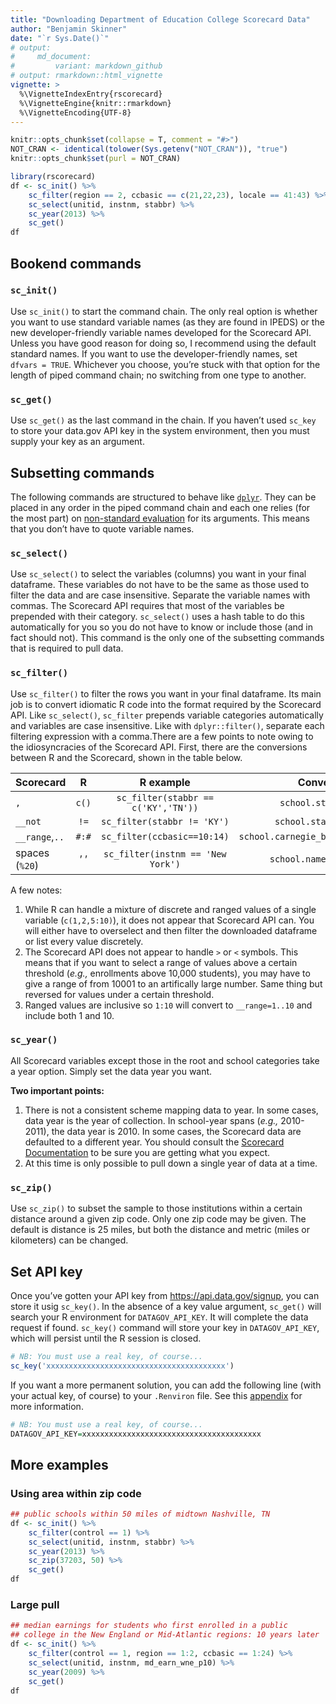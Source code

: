 ```yaml
---
title: "Downloading Department of Education College Scorecard Data"
author: "Benjamin Skinner"
date: "`r Sys.Date()`"
# output: 
#     md_document:
#         variant: markdown_github
# output: rmarkdown::html_vignette
vignette: >
  %\VignetteIndexEntry{rscorecard}
  %\VignetteEngine{knitr::rmarkdown}
  %\VignetteEncoding{UTF-8}
---
```


```r
knitr::opts_chunk$set(collapse = T, comment = "#>")
NOT_CRAN <- identical(tolower(Sys.getenv("NOT_CRAN")), "true")
knitr::opts_chunk$set(purl = NOT_CRAN)
```

```r
library(rscorecard)
df <- sc_init() %>% 
    sc_filter(region == 2, ccbasic == c(21,22,23), locale == 41:43) %>% 
    sc_select(unitid, instnm, stabbr) %>% 
    sc_year(2013) %>% 
    sc_get()
df
```


## Bookend commands

### `sc_init()`

Use `sc_init()` to start the command chain. The only real option is whether you want to use standard variable names (as they are found in IPEDS) or the new developer-friendly variable names developed for the Scorecard API. Unless you have good reason for doing so, I recommend using the default standard names. If you want to use the developer-friendly names, set `dfvars = TRUE`. Whichever you choose, you're stuck with that option for the length of piped command chain;
no switching from one type to another.

### `sc_get()`

Use `sc_get()` as the last command in the chain. If you haven't used `sc_key` to store your data.gov API key in the system environment, then you must supply your key as an argument.

## Subsetting commands

The following commands are structured to behave like [`dplyr`](https://CRAN.R-project.org/package=dplyr). They
can be placed in any order in the piped command chain and each one relies (for the most part) on [non-standard evaluation](https://CRAN.R-project.org/package=dplyr/vignettes/nse.html) for its arguments. This means that you don't have to quote variable names.

### `sc_select()`

Use `sc_select()` to select the variables (columns) you want in your final dataframe. These variables do not have to be the same as those used to filter the data and are case insensitive. Separate the variable names with commas. The Scorecard API requires that most of the variables be prepended with their category. `sc_select()` uses a hash table to do this automatically for you so you do not have to know or include those (and in fact should not). This command is the only one of the subsetting commands that is required to pull data. 

### `sc_filter()`

Use `sc_filter()` to filter the rows you want in your final dataframe. Its main job is to convert idiomatic R code into the format required by the Scorecard API. Like `sc_select()`, `sc_filter` prepends variable categories automatically and variables are case insensitive. Like with `dplyr::filter()`, separate each filtering expression with a comma.There are a few points to note owing to the idiosyncracies of the Scorecard API. First, there are the conversions between R and the Scorecard, shown in the table below.

|Scorecard|R|R example|Conversion|
|:--------|:-----------:|:------:|:----:|
|`,`|`c()`|`sc_filter(stabbr == c('KY','TN'))`|`school.state=KY,TN`|
|`__not`|`!=`|`sc_filter(stabbr != 'KY')`|`school.state__not=KY`|
|`__range`,`..`|`#:#`|`sc_filter(ccbasic==10:14)`|`school.carnegie_basic__range=1..14`|
|spaces (`%20`)|' '|`sc_filter(instnm == 'New York')`|`school.name=New%20York`|

A few notes:

1. While R can handle a mixture of discrete and ranged values of a single variable (`c(1,2,5:10)`), it does not appear that Scorecard API can. You will either have to overselect and then filter the downloaded dataframe or list every value discretely.
2. The Scorecard API does not appear to handle `>` or `<` symbols. This means that if you want to select a range of values above a certain threshold (_e.g.,_ enrollments above 10,000 students), you may have to give a range of from 10001 to an artifically large number. Same thing but reversed for values under a certain threshold.
3. Ranged values are inclusive so `1:10` will convert to `__range=1..10` and include both 1 and 10.

### `sc_year()`

All Scorecard variables except those in the root and school categories take a year option. Simply set the data year you want.

**Two important points:**  

1. There is not a consistent scheme mapping data to year. In some cases, data year is the year of collection. In school-year spans (_e.g.,_ 2010-2011), the data year is 2010. In some cases, the Scorecard data are defaulted to a different year. You should consult the [Scorecard Documentation](https://collegescorecard.ed.gov/assets/FullDataDocumentation.pdf) to be sure you are getting what you expect.
2. At this time is only possible to pull down a single year of data at a time.

### `sc_zip()`

Use `sc_zip()` to subset the sample to those institutions within a certain distance around a given zip code. Only one zip code may be given. The default is
distance is 25 miles, but both the distance and metric (miles or kilometers) can be changed.

## Set API key

Once you've gotten your API key from [https://api.data.gov/signup](https://api.data.gov/signup), you can store it usig `sc_key()`. In the absence of a key value argument, `sc_get()` will search your R environment for `DATAGOV_API_KEY`. It will complete the data request if found. `sc_key()` command will store your key in `DATAGOV_API_KEY`, which will persist until the R session is closed. 

```r
# NB: You must use a real key, of course... 
sc_key('xxxxxxxxxxxxxxxxxxxxxxxxxxxxxxxxxxxxxxxx')
```

If you want a more permanent solution, you can add the following line (with your actual key, of course) to your `.Renviron` file.  See this [appendix](ftp://cran.r-project.org/pub/R/web/packages/httr/vignettes/api-packages.html) for more information.

```r
# NB: You must use a real key, of course... 
DATAGOV_API_KEY=xxxxxxxxxxxxxxxxxxxxxxxxxxxxxxxxxxxxxxxx
```

## More examples

### Using area within zip code

```r
## public schools within 50 miles of midtown Nashville, TN
df <- sc_init() %>% 
    sc_filter(control == 1) %>% 
    sc_select(unitid, instnm, stabbr) %>% 
    sc_year(2013) %>% 
    sc_zip(37203, 50) %>%
    sc_get()
df
```

### Large pull

```r
## median earnings for students who first enrolled in a public
## college in the New England or Mid-Atlantic regions: 10 years later
df <- sc_init() %>% 
    sc_filter(control == 1, region == 1:2, ccbasic == 1:24) %>% 
    sc_select(unitid, instnm, md_earn_wne_p10) %>% 
    sc_year(2009) %>%
    sc_get()
df
```








